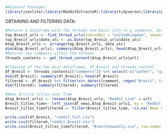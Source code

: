 ```r
#Relevant Packages: 
library(jsonlite);library(RedditExtractoR);library(tidyverse);library(purrr);library(tidytext); library(wordcloud2); library(textdata); library(ggthemes); library(syuzhet); library(widyr)
```

OBTAINING AND FILTERING DATA: 
```r
#Returns a dataframe with the threads and basic info (e.g comments, date of post, content of post, and crucially the comment url)
top_Brexit_urls <- find_thread_urls(subreddit = "unitedkingdom", keywords = "Brexit", sort_by = "top", period = "all");
top_Brexit_urls$date_utc <- as.Date(top_Brexit_urls$date_utc)
Atop_Brexit_urls <- arrange(top_Brexit_urls, date_utc)
dim(Atop_Brexit_urls); summary(Atop_Brexit_urls); head(Atop_Brexit_urls)
#Returns the comments within the threads 
threads_contents <- get_thread_content(Atop_Brexit_urls$url)
```

```r
#Cleaning of the two main dataframes, df_Brexit and threads_content 
df_Brexit <- threads_contents[["comments"]] %>% select(-c("author", "upvotes", "downvotes")) %>% filter(!str_detect(comment, regex("deleted", ignore_case = TRUE)))
dim(df_Brexit); summary(df_Brexit); head(df_Brexit)
filtered <- df_Brexit %>% filter(str_detect(comment, regex("Brexit", ignore_case = TRUE)));dim(filtered); summary(filtered)
dim(filtered); summary(filtered); summary(filtered)
```

```r
#News Article Titles over Time
Atop_Brexit_urls1 <- rename(Atop_Brexit_urls, "Reddit Link" = url)
Brexit_titles_time<- left_join(df_news,Atop_Brexit_urls1, by = "Reddit Link")
Brexit_titles_timefiltered <- filter(Brexit_titles_time, !is.na(`News Link`) & !is.na(timestamp))

```

```r
write.csv2(df_Brexit, "reddit_full.csv")
write.csv2(filtered,"reddit_Brexit.csv")
write.csv2(Brexit_titles_timefiltered, "Brexitnewsonly.csv", row.names = FALSE)
```

